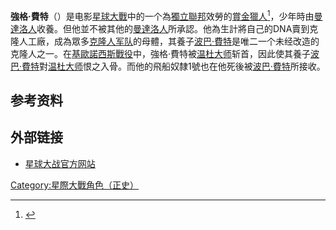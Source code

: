 {{expand|time=2011-04-03T07:05:40+00:00}}

{{NoteTA|G1=星球大战
|T=zh-hans:詹戈·费特;zh-hant:強格·費特;
|1=zh-hans:詹戈·费特;zh-hant:強格·費特;
}}

{{Infobox Star Wars character
| name        = 強格·費特<br/>Jango Fett
| source      = [[星際大戰|星際大戰]]
| image       = 
| size        = 
| caption     = 
| first       = [[星際大戰二部曲:複製人全面進攻|星際大戰二部曲:複製人全面進攻]]
| last        = [[星際大戰二部曲:複製人全面進攻|星際大戰二部曲:複製人全面進攻]]
| portrayer   = [[特穆拉·莫里森|特穆拉·莫里森]]<small>（II）</small>
| voiceactor  = 
| occupation  = [[賞金獵人|賞金獵人]]
| planet      = Concord Dawn
| affiliation = 分離勢力
| species     = 人類
| gender      = 男性
| family      = [[波巴·費特|波巴·費特]]<small>(養子)</small>
}}
{{Portal|星球大战}}

'''強格·費特'''（{{lang|en|Jango Fett}}）是电影[[星球大戰|星球大戰]]中的一个為[[獨立聯邦|獨立聯邦]]效勞的[[賞金獵人|賞金獵人]]<ref>{{cite web|publisher=[[Star_Wars_Databank|Star Wars Databank]]|title=Jango Fett|url=http://www.starwars.com/databank/jango-fett|accessdate=2015年10月28日|language=en|archive-date=2015年11月3日|archive-url=https://web.archive.org/web/20151103212103/http://www.starwars.com/databank/jango-fett|dead-url=no}}</ref>，少年時由[[曼達洛人|曼達洛人]]收養。但他並不被其他的[[曼達洛人|曼達洛人]]所承認。他為生計將自己的DNA賣到克隆人工廠，成為眾多[[克隆人军队|克隆人军队]]的母體，其養子[[波巴·費特|波巴·費特]]是唯二一个未经改造的克隆人之一。在[[基歐諾西斯戰役|基歐諾西斯戰役]]中，強格·費特被[[魅使·雲度|温杜大师]]斩首，因此使其養子[[波巴·費特|波巴·費特]]對[[魅使·雲度|温杜大师]]恨之入骨。而他的飛船奴隸1號也在他死後被[[波巴·費特|波巴·費特]]所接收。

== 参考资料 ==
{{reflist}}
==外部链接==
*[http://www.starwars.com/databank/jango-fett/ 星球大战官方网站] {{Wayback|url=http://www.starwars.com/databank/jango-fett/ |date=20150102082925 }}

{{星際大戰宇宙}}

{{DEFAULTSORT:Jango Fett}}
[[Category:星際大戰角色（正史）|Category:星際大戰角色（正史）]]